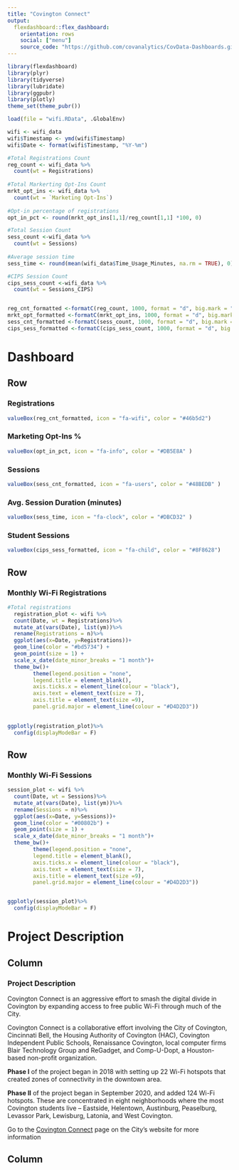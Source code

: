 ---
title: "Covington Connect"
output: 
  flexdashboard::flex_dashboard:
    orientation: rows
    social: ["menu"]
    source_code: "https://github.com/covanalytics/CovData-Dashboards.git" 
---

<style>                     
.navbar {
  background-color:#46b5d2;
  border-color:black;
}
.navbar-brand {
font-weight: bold;
}

</style> 


```{r eval=TRUE, message=FALSE, warning=FALSE, cache = TRUE}

library(flexdashboard)
library(plyr)
library(tidyverse)
library(lubridate)
library(ggpubr)
library(plotly)
theme_set(theme_pubr())

load(file = "wifi.RData", .GlobalEnv)

wifi <- wifi_data
wifi$Timestamp <- ymd(wifi$Timestamp)
wifi$Date <- format(wifi$Timestamp, "%Y-%m")

#Total Registrations Count
reg_count <- wifi_data %>%
  count(wt = Registrations)
  
#Total Markerting Opt-Ins Count  
mrkt_opt_ins <- wifi_data %>%
  count(wt = `Marketing Opt-Ins`)
  
#Opt-in percentage of registrations
opt_in_pct <- round(mrkt_opt_ins[1,1]/reg_count[1,1] *100, 0)

#Total Session Count  
sess_count <-wifi_data %>%
  count(wt = Sessions)
  
#Average session time
sess_time <- round(mean(wifi_data$Time_Usage_Minutes, na.rm = TRUE), 0)

#CIPS Session Count  
cips_sess_count <-wifi_data %>%
  count(wt = Sessions_CIPS)


reg_cnt_formatted <-formatC(reg_count, 1000, format = "d", big.mark = ",")
mrkt_opt_formatted <-formatC(mrkt_opt_ins, 1000, format = "d", big.mark = ",")
sess_cnt_formatted <-formatC(sess_count, 1000, format = "d", big.mark = ",")
cips_sess_formatted <-formatC(cips_sess_count, 1000, format = "d", big.mark = ",")

```


Dashboard
===================================

Row
------------------------------------
### Registrations
```{r eval = TRUE, echo = FALSE, message = FALSE, warning=FALSE, cache=FALSE}

valueBox(reg_cnt_formatted, icon = "fa-wifi", color = "#46b5d2")

```

### Marketing Opt-Ins %
```{r eval = TRUE, echo = FALSE, message = FALSE, warning=FALSE, cache=FALSE}

valueBox(opt_in_pct, icon = "fa-info", color = "#DB5E8A" )

```

### Sessions
```{r eval = TRUE, echo = FALSE, message = FALSE, warning=FALSE, cache=FALSE}

valueBox(sess_cnt_formatted, icon = "fa-users", color = "#48BEDB" )

```

### Avg. Session Duration (minutes)
```{r eval = TRUE, echo = FALSE, message = FALSE, warning=FALSE, cache=FALSE}

valueBox(sess_time, icon = "fa-clock", color = "#DBCD32" )

```

### Student Sessions
```{r eval = TRUE, echo = FALSE, message = FALSE, warning=FALSE, cache=FALSE}

valueBox(cips_sess_formatted, icon = "fa-child", color = "#8F8628")

```

Row
----------------------------------------------------------------------
 

### **Monthly Wi-Fi Registrations**
```{r eval = TRUE, echo = FALSE, message = FALSE, warning=FALSE, cache=FALSE}

#Total registrations
  registration_plot <- wifi %>%
  count(Date, wt = Registrations)%>%
  mutate_at(vars(Date), list(ym))%>%
  rename(Registrations = n)%>%
  ggplot(aes(x=Date, y=Registrations))+
  geom_line(color = "#bd5734") + 
  geom_point(size = 1) +
  scale_x_date(date_minor_breaks = "1 month")+
  theme_bw()+
        theme(legend.position = "none",
        legend.title = element_blank(),
        axis.ticks.x = element_line(colour = "black"),
        axis.text = element_text(size = 7), 
        axis.title = element_text(size =9),
        panel.grid.major = element_line(colour = "#D4D2D3"))
  

ggplotly(registration_plot)%>%
  config(displayModeBar = F)

```

Row
----------------------------------------------------------------------
### **Monthly Wi-Fi Sessions**

```{r eval = TRUE, echo = FALSE, message = FALSE, warning=FALSE, cache=FALSE}

session_plot <- wifi %>%
  count(Date, wt = Sessions)%>%
  mutate_at(vars(Date), list(ym))%>%
  rename(Sessions = n)%>%
  ggplot(aes(x=Date, y=Sessions))+
  geom_line(color = "#00802b") + 
  geom_point(size = 1) +
  scale_x_date(date_minor_breaks = "1 month")+
  theme_bw()+
        theme(legend.position = "none",
        legend.title = element_blank(),
        axis.ticks.x = element_line(colour = "black"),
        axis.text = element_text(size = 7), 
        axis.title = element_text(size =9),
        panel.grid.major = element_line(colour = "#D4D2D3"))


ggplotly(session_plot)%>%
  config(displayModeBar = F)
```

Project Description
===================================

Column
-------------------------------------------------------------------

### Project Description 

Covington Connect is an aggressive effort to smash the digital divide in Covington by expanding access to free public Wi-Fi through much of the City.

Covington Connect is a collaborative effort involving the City of Covington, Cincinnati Bell, the Housing Authority of Covington (HAC), Covington Independent Public Schools, Renaissance Covington, local computer firms Blair Technology Group and ReGadget, and Comp-U-Dopt, a Houston-based non-profit organization.

**Phase I** of the project began in 2018 with setting up 22 Wi-Fi hotspots that created zones of connectivity in the downtown area.

**Phase II** of the project began in September 2020, and added 124 Wi-Fi hotspots. These are concentrated in eight neighborhoods where the most Covington students live – Eastside, Helentown, Austinburg, Peaselburg, Levassor Park, Lewisburg, Latonia, and West Covington. 

Go to the [Covington Connect](https://www.covingtonky.gov/government/covington-connect) page on the City's website for more information

Column
----------------------------------------------------
